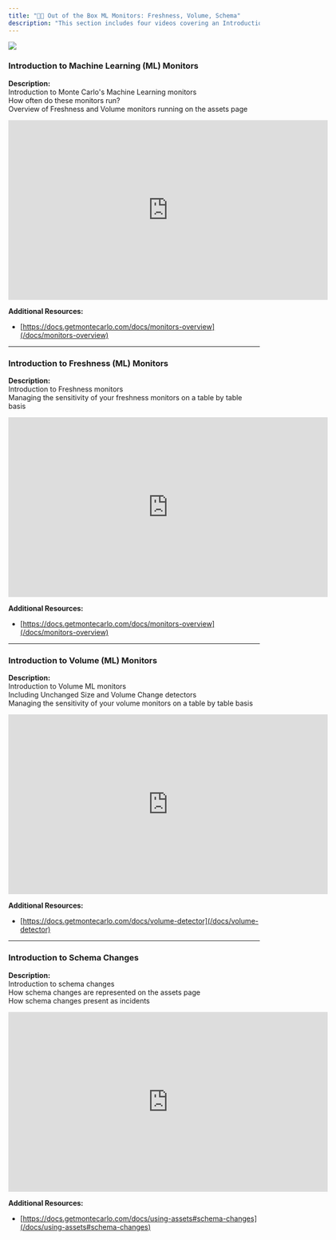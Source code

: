 ```yaml
---
title: "🧑‍🎓 Out of the Box ML Monitors: Freshness, Volume, Schema"
description: "This section includes four videos covering an Introduction to Machine Learning Monitors, Freshness Monitors, Volume Monitors and Schema Monitors."
---
```


![](/images/c021462-OOTB_Monitors.png)

### Introduction to Machine Learning (ML) Monitors

**Description:**  
Introduction to Monte Carlo's Machine Learning monitors  
How often do these monitors run?  
Overview of Freshness and Volume monitors running on the assets page

<iframe title="vimeo-player" src="https://player.vimeo.com/video/870437230?h=4b2abd11d1" width="640" height="360" frameborder="0"    allowfullscreen></iframe>

**Additional Resources:** 

* [https://docs.getmontecarlo.com/docs/monitors-overview](/docs/monitors-overview)

---

### Introduction to Freshness (ML) Monitors

**Description:**  
Introduction to Freshness monitors  
Managing the sensitivity of your freshness monitors on a table by table basis

<iframe title="vimeo-player" src="https://player.vimeo.com/video/870437214?h=5e6755e9e2" width="640" height="360" frameborder="0"    allowfullscreen></iframe>

**Additional Resources:** 

* [https://docs.getmontecarlo.com/docs/monitors-overview](/docs/monitors-overview)

---

### Introduction to Volume (ML) Monitors

**Description:**  
Introduction to Volume ML monitors  
Including Unchanged Size and Volume Change detectors  
Managing the sensitivity of your volume monitors on a table by table basis

<iframe title="vimeo-player" src="https://player.vimeo.com/video/869246867?h=2483abdd2b" width="640" height="360" frameborder="0"    allowfullscreen></iframe>

**Additional Resources:** 

* [https://docs.getmontecarlo.com/docs/volume-detector](/docs/volume-detector)

---

### Introduction to Schema Changes

**Description:**  
Introduction to schema changes  
How schema changes are represented on the assets page  
How schema changes present as incidents

<iframe title="vimeo-player" src="https://player.vimeo.com/video/869246753?h=6ec7d22ff2" width="640" height="360" frameborder="0"    allowfullscreen></iframe>

**Additional Resources:**

* [https://docs.getmontecarlo.com/docs/using-assets#schema-changes](/docs/using-assets#schema-changes)